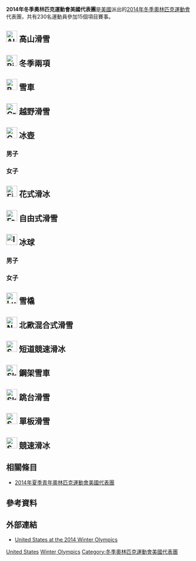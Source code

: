 {{Infobox Country Olympics
|NOC=USA
|games=2014年冬季
|Chef De Mission=   
|competitors= '''230'''
|sports= 15
|flagbearer={{link-en|托德·洛德威克|Todd Lodwick}}（開幕）<br />[[朱慧雯|朱慧雯]]（閉幕）
|gold= 9
|silver= 7
|bronze= 12
|rank= 4  
}}
'''2014年冬季奧林匹克運動會美國代表團'''是[[美國|美國]]派出的[[2014年冬季奧林匹克運動會|2014年冬季奧林匹克運動會]]代表團，共有230名運動員參加15個項目賽事。

== [[Image:Alpine_skiing_pictogram.svg|30px]] 高山滑雪 ==
{{main|2014年冬季奧林匹克運動會高山滑雪比賽}}

== [[Image:Biathlon_pictogram.svg|30px]] 冬季兩項 ==
{{main|2014年冬季奧林匹克運動會冬季兩項比賽}}

== [[Image:Bobsleigh_pictogram.svg|30px]] 雪車 ==
{{main|2014年冬季奧林匹克運動會雪車比賽}}

== [[Image:Cross_country_skiing_pictogram.svg|30px]] 越野滑雪 ==
{{main|2014年冬季奧林匹克運動會越野滑雪比賽}}

== [[Image:Curling_pictogram.svg|30px]] 冰壺 ==
{{main|2014年冬季奧林匹克運動會冰壺比賽}}

=== 男子 ===
{{main|2014年冬季奧林匹克運動會冰壺比賽男子賽事}}

=== 女子 ===
{{main|2014年冬季奧林匹克運動會冰壺比賽女子賽事}}

== [[Image:Figure_skating_pictogram.svg|30px]] 花式滑冰 ==
{{main|2014年冬季奧林匹克運動會花式滑冰比賽}}

== [[Image:Freestyle_skiing_pictogram.svg|30px]] 自由式滑雪 ==
{{main|2014年冬季奧林匹克運動會自由式滑雪比賽}}

== [[Image:Ice_hockey_pictogram.svg|30px]] 冰球 ==
{{main|2014年冬季奧林匹克運動會冰球比賽}}

=== 男子 ===
{{main|2014年冬季奧林匹克運動會冰球比賽男子賽事}}

=== 女子 ===
{{main|2014年冬季奧林匹克運動會冰球比賽女子賽事}}

== [[Image:Luge_pictogram.svg|30px]] 雪橇 ==
{{main|2014年冬季奧林匹克運動會雪橇比賽}}

== [[Image:Nordic_combined_pictogram.svg|30px]] 北歐混合式滑雪 ==
{{main|2014年冬季奧林匹克運動會北歐混合式滑雪比賽}}

== [[Image:Short_track_speed_skating_pictogram.svg|30px]] 短道競速滑冰 ==
{{main|2014年冬季奧林匹克運動會短道競速滑冰比賽}}

== [[Image:Skeleton_pictogram.svg|30px]] 鋼架雪車 ==
{{main|2014年冬季奧林匹克運動會鋼架雪車比賽}}

== [[Image:Ski_jumping_pictogram.svg|30px]] 跳台滑雪 ==
{{main|2014年冬季奧林匹克運動會跳台滑雪比賽}}

== [[Image:Snowboarding_pictogram.svg|30px]] 單板滑雪 ==
{{main|2014年冬季奧林匹克運動會單板滑雪比賽}}

== [[Image:Speed_skating_pictogram.svg|30px]] 競速滑冰 ==
{{main|2014年冬季奧林匹克運動會競速滑冰比賽}}

== 相關條目 ==
* [[2014年夏季青年奧林匹克運動會美國代表團|2014年夏季青年奧林匹克運動會美國代表團]]

== 參考資料 ==
{{Reflist}}

== 外部連結 ==
* [http://www.sochi2014.com/en/team-united-states United States at the 2014 Winter Olympics]{{Wayback|url=http://www.sochi2014.com/en/team-united-states |date=20140203223620 }} 

{{NOCin2014WinterOlympics}}

[[Category:2014年冬季奧林匹克運動會代表團|United States]]
[[Category:2014年美國體育|Winter Olympics]]
[[Category:冬季奧林匹克運動會美國代表團|Category:冬季奧林匹克運動會美國代表團]]